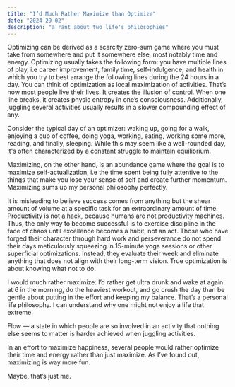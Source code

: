 ```yaml
---
title: "I’d Much Rather Maximize than Optimize"
date: "2024-29-02"
description: "a rant about two life's philosophies"
---
```


Optimizing can be derived as a scarcity zero-sum game where you must take from somewhere and put it somewhere else, most notably time and energy. Optimizing usually takes the following form: you have multiple lines of play, i.e career improvement, family time, self-indulgence, and health in which you try to best arrange the following lines during the 24 hours in a day. You can think of optimization as local maximization of activities. That’s how most people live their lives. It creates the illusion of control. When one line breaks, it creates physic entropy in one’s consciousness. Additionally, juggling several activities usually results in a slower compounding effect of any.

Consider the typical day of an optimizer: waking up, going for a walk, enjoying a cup of coffee, doing yoga, working, eating, working some more, reading, and finally, sleeping. While this may seem like a well-rounded day, it's often characterized by a constant struggle to maintain equilibrium.

Maximizing, on the other hand, is an abundance game where the goal is to maximize self-actualization, i.e the time spent being fully attentive to the things that make you lose your sense of self and create further momentum. Maximizing sums up my personal philosophy perfectly.


It is misleading to believe success comes from anything but the shear amount of volume at a specific task for an extraordinary amount of time. Productivity is not a hack, because humans are not productivity machines. Thus, the only way to become successful is to exercise discipline in the face of chaos until excellence becomes a habit, not an act. Those who have forged their character through hard work and perseverance do not spend their days meticulously squeezing in 15-minute yoga sessions or other superficial optimizations. Instead, they evaluate their week and eliminate anything that does not align with their long-term vision. True optimization is about knowing what not to do.

I would much rather maximize: I’d rather get ultra drunk and wake at again at 6 in the morning, do the heaviest workout, and go crush the day than be gentle about putting in the effort and keeping my balance. That’s a personal life philosophy. I can understand why one might not enjoy a life that extreme.

Flow — a state in which people are so involved in an activity that nothing else seems to matter is harder achieved when juggling activities.

In an effort to maximize happiness, several people would rather optimize their time and energy rather than just maximize. As I’ve found out, maximizing is way more fun. 

Maybe, that’s just me.

